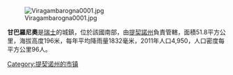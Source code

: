 [[Image:Viragambarogna0001.jpg|right]]

'''甘巴羅尼奧'''是[[瑞士|瑞士]]的城鎮，位於該國南部，由[[提契諾州|提契諾州]]負責管轄，面積51.8平方公里，海拔高度196米，每年平均降雨量1832毫米，2011年人口4,950，人口密度每平方公里96人。

{{Switzerland-geo-stub}}
[[Category:提契诺州的市镇|Category:提契诺州的市镇]]